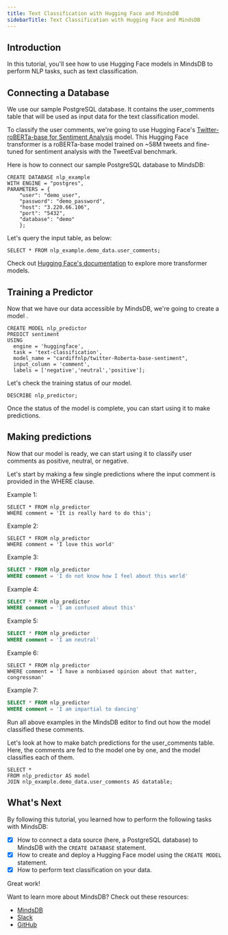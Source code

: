 ```yaml
---
title: Text Classification with Hugging Face and MindsDB
sidebarTitle: Text Classification with Hugging Face and MindsDB
---
```


## Introduction

In this tutorial, you'll see how to use Hugging Face models in MindsDB to perform NLP tasks, such as text classification.

## Connecting a Database

We use our sample PostgreSQL database. It contains the user_comments table that will be used as input data for the text classification model.

To classify the user comments, we're going to use Hugging Face's [Twitter-roBERTa-base for Sentiment Analysis](https://huggingface.co/cardiffnlp/twitter-roberta-base-sentiment) model. This Hugging Face transformer is a roBERTa-base model trained on ~58M tweets and fine-tuned for sentiment analysis with the TweetEval benchmark.

Here is how to connect our sample PostgreSQL database to MindsDB:

```
CREATE DATABASE nlp_example
WITH ENGINE = "postgres",
PARAMETERS = {
    "user": "demo_user",
    "password": "demo_password",
    "host": "3.220.66.106",
    "port": "5432",
    "database": "demo"
    };
```

Let's query the input table, as below:

```
SELECT * FROM nlp_example.demo_data.user_comments;
```

Check out [Hugging Face's documentation](https://huggingface.co/cardiffnlp/twitter-roberta-base-sentiment) to explore more transformer models.

## Training a Predictor

Now that we have our data accessible by MindsDB, we're going to create a model .

```
CREATE MODEL nlp_predictor
PREDICT sentiment
USING
  engine = 'huggingface',
  task = 'text-classification',
  model_name = "cardiffnlp/twitter-Roberta-base-sentiment",
  input_column = 'comment',
  labels = ['negative','neutral','positive'];
```

Let's check the training status of our model.

```
DESCRIBE nlp_predictor;
```

Once the status of the model is complete, you can start using it to make predictions.

## Making predictions

Now that our model is ready, we can start using it to classify user comments as positive, neutral, or negative.

Let's start by making a few single predictions where the input comment is provided in the WHERE clause.

Example 1:

```
SELECT * FROM nlp_predictor
WHERE comment = 'It is really hard to do this';
```

Example 2:

```
SELECT * FROM nlp_predictor
WHERE comment = 'I love this world'
```

Example 3:

```sql
SELECT * FROM nlp_predictor
WHERE comment = 'I do not know how I feel about this world'
```

Example 4:

```sql
SELECT * FROM nlp_predictor
WHERE comment = 'I am confused about this'
```

Example 5:

```sql
SELECT * FROM nlp_predictor
WHERE comment = 'I am neutral'
```

Example 6:

```
SELECT * FROM nlp_predictor
WHERE comment = 'I have a nonbiased opinion about that matter, congressman'
```

Example 7:

```sql
SELECT * FROM nlp_predictor
WHERE comment = 'I am impartial to dancing'
```

Run all above examples in the MindsDB editor to find out how the model classified these comments.

Let's look at how to make batch predictions for the user_comments table. Here, the comments are fed to the model one by one, and the model classifies each of them.

```
SELECT *
FROM nlp_predictor AS model
JOIN nlp_example.demo_data.user_comments AS datatable;
```

## What's Next

By following this tutorial, you learned how to perform the following tasks with MindsDB:

- [x] How to connect a data source (here, a PostgreSQL database) to MindsDB with the `CREATE DATABASE` statement.
- [x] How to create and deploy a Hugging Face model using the `CREATE MODEL` statement.
- [x] How to perform text classification on your data.

Great work!

Want to learn more about MindsDB? Check out these resources:
- [MindsDB](https://mindsdb.com/)
- [Slack](https://mindsdb.com/joincommunity)
- [GitHub](https://github.com/mindsdb/mindsdb/)
